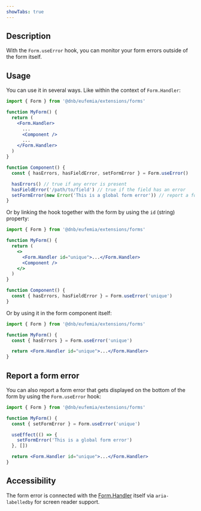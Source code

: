 ```yaml
---
showTabs: true
---
```


## Description

With the `Form.useError` hook, you can monitor your form errors outside of the form itself.

## Usage

You can use it in several ways. Like within the context of `Form.Handler`:

```jsx
import { Form } from '@dnb/eufemia/extensions/forms'

function MyForm() {
  return (
    <Form.Handler>
      ...
      <Component />
      ...
    </Form.Handler>
  )
}

function Component() {
  const { hasErrors, hasFieldError, setFormError } = Form.useError()

  hasErrors() // true if any error is present
  hasFieldError('/path/to/field') // true if the field has an error
  setFormError(new Error('This is a global form error')) // report a form error
}
```

Or by linking the hook together with the form by using the `id` (string) property:

```jsx
import { Form } from '@dnb/eufemia/extensions/forms'

function MyForm() {
  return (
    <>
      <Form.Handler id="unique">...</Form.Handler>
      <Component />
    </>
  )
}

function Component() {
  const { hasErrors, hasFieldError } = Form.useError('unique')
}
```

Or by using it in the form component itself:

```jsx
import { Form } from '@dnb/eufemia/extensions/forms'

function MyForm() {
  const { hasErrors } = Form.useError('unique')

  return <Form.Handler id="unique">...</Form.Handler>
}
```

## Report a form error

You can also report a form error that gets displayed on the bottom of the form by using the `Form.useError` hook:

```jsx
import { Form } from '@dnb/eufemia/extensions/forms'

function MyForm() {
  const { setFormError } = Form.useError('unique')

  useEffect(() => {
    setFormError('This is a global form error')
  }, [])

  return <Form.Handler id="unique">...</Form.Handler>
}
```

## Accessibility

The form error is connected with the [Form.Handler](/uilib/extensions/forms/Form/Handler/) itself via `aria-labelledby` for screen reader support.
